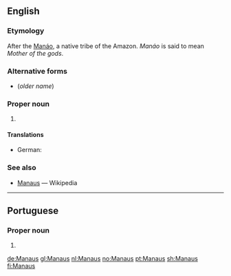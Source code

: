 {{also|manaus}}
==English==

===Etymology===
After the [[Manáo]], a native {{etyl|arw|en}} tribe of the Amazon. ''Manáo'' is said to mean ''Mother of the gods''.

===Alternative forms===
* {{l|en|Manáos}} (''older name'')

===Proper noun===
{{en-proper noun}}

# {{place:Brazil/state capital|en|state=Amazonas}}

====Translations====
{{trans-top|capital of Amazonas}}
* German: {{t+|de|Manaus}}
{{trans-mid}}
{{trans-bottom}}

===See also===
* [[w:Manaus|Manaus]] — Wikipedia

----

==Portuguese==

===Proper noun===
{{pt-proper noun}}

# {{place:Brazil/state capital|pt|state=Amazonas}}

[[de:Manaus]]
[[gl:Manaus]]
[[nl:Manaus]]
[[no:Manaus]]
[[pt:Manaus]]
[[sh:Manaus]]
[[fi:Manaus]]
